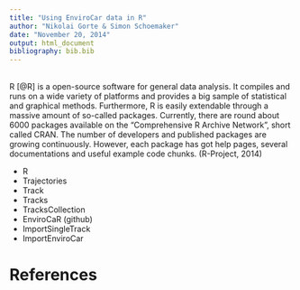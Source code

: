```yaml
---
title: "Using EnviroCar data in R"
author: "Nikolai Gorte & Simon Schoemaker"
date: "November 20, 2014"
output: html_document
bibliography: bib.bib
---
```

<br>
R [@R] is a open-source software for general data analysis. It compiles and runs on a wide variety of platforms and provides a big sample of statistical and graphical methods. Furthermore, R is easily extendable through a massive amount of so-called packages. Currently, there are round about 6000 packages available on the "Comprehensive R Archive Network", short called CRAN. The number of developers and published packages are growing continuously. However, each package has got help pages, several documentations and useful example code chunks. (R-Project, 2014) 

- R
- Trajectories
 - Track
 - Tracks
 - TracksCollection
- EnviroCaR (github)
 - ImportSingleTrack
 - ImportEnviroCar


# References

